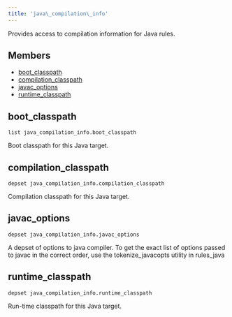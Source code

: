 ```yaml
---
title: 'java\_compilation\_info'
---
```




Provides access to compilation information for Java rules.

## Members

- [boot\_classpath](#boot_classpath)
- [compilation\_classpath](#compilation_classpath)
- [javac\_options](#javac_options)
- [runtime\_classpath](#runtime_classpath)

## boot\_classpath

```
list java_compilation_info.boot_classpath
```

 Boot classpath for this Java target.



## compilation\_classpath

```
depset java_compilation_info.compilation_classpath
```

 Compilation classpath for this Java target.



## javac\_options

```
depset java_compilation_info.javac_options
```

 A depset of options to java compiler. To get the exact list of options passed to javac in the correct order, use the tokenize\_javacopts utility in rules\_java



## runtime\_classpath

```
depset java_compilation_info.runtime_classpath
```

 Run-time classpath for this Java target.
